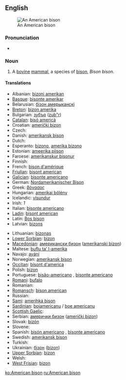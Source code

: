{{wikipedia}}
==English==
[[Image:American bison k5680-1.jpg|thumb|An American bison]]

===Pronunciation===
* {{IPA|/əˈmɛɽɪkænˈbɪsɔn/}}

===Noun===
{{en-noun}}

# A [[bovine]] [[mammal]], a species of [[bison]], ''Bison bison''.

====Translations====
{{trans-top|mammal}}
* Albanian: [[bizoni amerikan]]
* [[Basque]]: [[bisonte amerikar]]
* Belarusian: [[бізон амерыканскі]]
* [[Breton]]: [[bizon amerika]]
* Bulgarian: [[зубър]] ([[zub"r]])
* [[Catalan]]: [[bisó americà]]
* Croatian: [[američki bizon]]
* Czech: {{t-|cs|bizon}}
* Danish: [[amerikansk bison]]
* Dutch: {{t+|nl|bizon|m}}
* Esperanto: [[bizono]], [[amerika bizono]]
* Estonian: [[ameerika piison]]
* Faroese: [[amerikanskur bisonur]]
* Finnish: {{t+|fi|biisoni}}
* French: [[bison d'amérique]] {{m}}
* [[Friulian]]: [[bisont american]]
* [[Galician]]: [[bisonte americano]]
* German: [[Nordamerikanischer Bison]] {{m}}
* Greek: [[βόνασος]] '' ''
* Hungarian: [[amerikai bölény]]
* Icelandic: [[vísundur]]
* Irish: {{t|ga|bíosún meiriceánach|m|xs=Irish}}''1''
* Italian: [[bisonte americano]] '' ''
* [[Ladin]]: [[bisont american]]
* Latin: [[Bos bison]] '' ''
* Latvian: [[bizons]]
{{trans-mid}}
* Lithuanian: [[bizonas]]
* [[Lower Sorbian]]: [[bizon]]
* [[Macedonian]]: [[американски бизон]] ([[amerikanski bizon]])
* Maltese: [[buflu ta’ l-amerika]]
* Navajo: [[ayání]]
* Norwegian: [[amerikansk bison]]
* [[Occitan]]: [[bisont d'america]]
* Polish: [[bizon]] '' ''
* Portuguese: [[bisão-americano]] {{m}}, [[bisonte americano]]
* [[Romani]]: [[bufalo]] {{m}}
* Romanian: {{t+|ro|bizon}}
* [[Romansch]]: [[bison american]]
* Russian: {{t+|ru|бизон|m|tr=bizón}}
* [[Sami]]: [[amerihká bison]]
* [[Sardinian]]: [[boiamericanu]] / [[boe americanu]]
* [[Scottish Gaelic]]: {{t-|gd|bìoson Ameireaganach|m|xs=Scottish Gaelic}}
* Serbian: [[амерички бизон]] ([[američki bizon]])
* Slovak: [[bizón]]
* Slovene: {{t+|sl|bizon}}
* Spanish: [[bisón americano]] {{m}}, [[bisonte americano]] {{m}}
* Swedish: [[amerikansk bison]]
* Turkish: {{t+|tr|bizon}}
* Ukrainian: [[бізон]] ([[bizon]])
* [[Upper Sorbian]]: [[bizon]]
* Welsh: {{t-|cy|bual|xs=Welsh}}
* [[West Frisian]]: [[bizon]]
{{trans-bottom}}

[[ko:American bison]]
[[ru:American bison]]